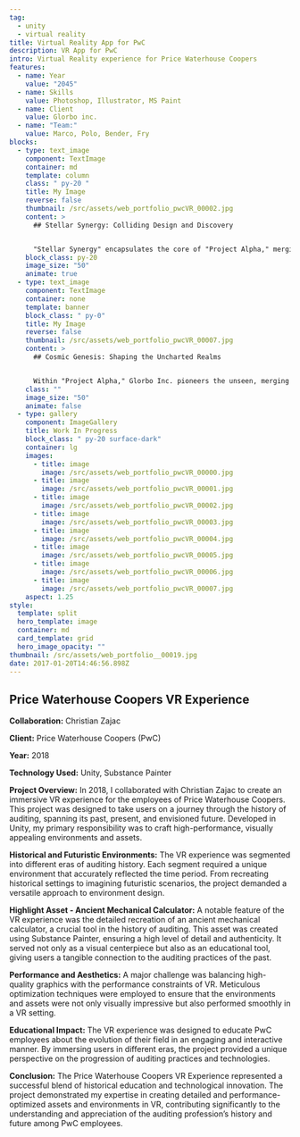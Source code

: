 ```yaml
---
tag:
  - unity
  - virtual reality
title: Virtual Reality App for PwC 
description: VR App for PwC 
intro: Virtual Reality experience for Price Waterhouse Coopers
features:
  - name: Year
    value: "2045"
  - name: Skills
    value: Photoshop, Illustrator, MS Paint
  - name: Client
    value: Glorbo inc.
  - name: "Team:"
    value: Marco, Polo, Bender, Fry
blocks:
  - type: text_image
    component: TextImage
    container: md
    template: column
    class: " py-20 "
    title: My Image
    reverse: false
    thumbnail: /src/assets/web_portfolio_pwcVR_00002.jpg
    content: >
      ## Stellar Synergy: Colliding Design and Discovery


      "Stellar Synergy" encapsulates the core of "Project Alpha," merging the essence of Glorbo Inc.'s design prowess with groundbreaking discovery. By entwining artistic narrative with scientific inquiry, we unveil the majestic interplay of celestial bodies. Through each collision, cosmic ballet, and gravitational embrace, we invite you to witness the seamless fusion of design and discovery, igniting new frontiers of imagination.
    block_class: py-20
    image_size: "50"
    animate: true
  - type: text_image
    component: TextImage
    container: none
    template: banner
    block_class: " py-0"
    title: My Image
    reverse: false
    thumbnail: /src/assets/web_portfolio_pwcVR_00007.jpg
    content: >
      ## Cosmic Genesis: Shaping the Uncharted Realms


      Within "Project Alpha," Glorbo Inc. pioneers the unseen, merging scientific precision with artistic ingenuity. Every quasar, every celestial ballet, emerges from meticulous orchestration. From the fiery birth of stars to the enigmatic dance of black holes, we navigate uncharted realms, guided by a passion for design that echoes through the cosmos.
    class: ""
    image_size: "50"
    animate: false
  - type: gallery
    component: ImageGallery
    title: Work In Progress
    block_class: " py-20 surface-dark"
    container: lg
    images:
      - title: image
        image: /src/assets/web_portfolio_pwcVR_00000.jpg
      - title: image
        image: /src/assets/web_portfolio_pwcVR_00001.jpg
      - title: image
        image: /src/assets/web_portfolio_pwcVR_00002.jpg
      - title: image
        image: /src/assets/web_portfolio_pwcVR_00003.jpg
      - title: image
        image: /src/assets/web_portfolio_pwcVR_00004.jpg
      - title: image
        image: /src/assets/web_portfolio_pwcVR_00005.jpg
      - title: image
        image: /src/assets/web_portfolio_pwcVR_00006.jpg
      - title: image
        image: /src/assets/web_portfolio_pwcVR_00007.jpg
    aspect: 1.25
style:
  template: split
  hero_template: image
  container: md
  card_template: grid
  hero_image_opacity: ""
thumbnail: /src/assets/web_portfolio__00019.jpg
date: 2017-01-20T14:46:56.898Z
---
```


## Price Waterhouse Coopers VR Experience

**Collaboration:** Christian Zajac

**Client:** Price Waterhouse Coopers (PwC)

**Year:** 2018

**Technology Used:** Unity, Substance Painter

**Project Overview:**
In 2018, I collaborated with Christian Zajac to create an immersive VR experience for the employees of Price Waterhouse Coopers. This project was designed to take users on a journey through the history of auditing, spanning its past, present, and envisioned future. Developed in Unity, my primary responsibility was to craft high-performance, visually appealing environments and assets.

**Historical and Futuristic Environments:**
The VR experience was segmented into different eras of auditing history. Each segment required a unique environment that accurately reflected the time period. From recreating historical settings to imagining futuristic scenarios, the project demanded a versatile approach to environment design.

**Highlight Asset - Ancient Mechanical Calculator:**
A notable feature of the VR experience was the detailed recreation of an ancient mechanical calculator, a crucial tool in the history of auditing. This asset was created using Substance Painter, ensuring a high level of detail and authenticity. It served not only as a visual centerpiece but also as an educational tool, giving users a tangible connection to the auditing practices of the past.

**Performance and Aesthetics:**
A major challenge was balancing high-quality graphics with the performance constraints of VR. Meticulous optimization techniques were employed to ensure that the environments and assets were not only visually impressive but also performed smoothly in a VR setting.

**Educational Impact:**
The VR experience was designed to educate PwC employees about the evolution of their field in an engaging and interactive manner. By immersing users in different eras, the project provided a unique perspective on the progression of auditing practices and technologies.

**Conclusion:**
The Price Waterhouse Coopers VR Experience represented a successful blend of historical education and technological innovation. The project demonstrated my expertise in creating detailed and performance-optimized assets and environments in VR, contributing significantly to the understanding and appreciation of the auditing profession’s history and future among PwC employees.
